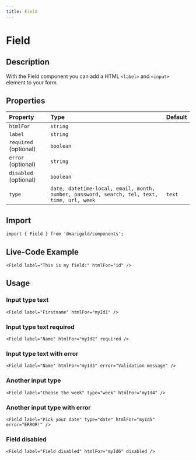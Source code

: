 ```yaml
---
title: Field
---
```


# Field

## Description

With the Field component you can add a HTML `<label>` and `<input>` element to your form.

## Properties

| Property              | Type                                                                                       | Default |
| :-------------------- | :----------------------------------------------------------------------------------------- | :------ |
| `htmlFor`             | `string`                                                                                   |         |
| `label`               | `string`                                                                                   |         |
| `required` (optional) | `boolean`                                                                                  |         |
| `error` (optional)    | `string`                                                                                   |         |
| `disabled` (optional) | `boolean`                                                                                  |         |
| `type`                | `date, datetime-local, email, month, number, password, search, tel, text, time, url, week` | `text`  |

## Import

```tsx code
import { Field } from '@marigold/components';
```

## Live-Code Example

```tsx live
<Field label="This is my field:" htmlFor="id" />
```

## Usage

### Input type text

```tsx
<Field label="Firstname" htmlFor="myId1" />
```

### Input type text required

```tsx
<Field label="Name" htmlFor="myId2" required />
```

### Input type text with error

```tsx
<Field label="Name" htmlFor="myId3" error="Validation message" />
```

### Another input type

```tsx
<Field label="Choose the week" type="week" htmlFor="myId4" />
```

### Another input type with error

```tsx
<Field label="Pick your date" type="date" htmlFor="myId5" error="ERROR!" />
```

### Field disabled

```tsx
<Field label="Field disabled" htmlFor="myId6" disabled />
```
